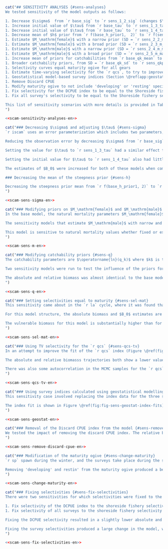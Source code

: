 ```r
cat("## SENSITIVITY ANALYSES {#sens-analyses}
We tested sensitivity of the model outputs as follows:

1. Decrease $\sigma$  from `r base_sig` to `r sens_1_2_sig` (changes $\vartheta^2$ and $\rho$) and estimate $\vartheta^2$
1. Increase initial value of $\tau$ from `r base_tau` to `r sens_1_3_tau` (changes $\vartheta^2$ and $\rho$) and estimate $\vartheta^2$
1. Decrease initial value of $\tau$ from `r base_tau` to `r sens_1_4_tau` (changes $\vartheta^2$ and $\rho$) and estimate $\vartheta^2$
1. Decrease mean of $h$ prior from `r f(base_h_prior1,  2)` to `r f(sens_1_5_h_prior1, 2)`
1. Estimate $M_\mathrm{female}$ with a narrow prior (SD = `r sens_2_2_m_female$p2`)
1. Estimate $M_\mathrm{female}$ with a broad prior (SD = `r sens_2_3_m_female$p2`)
1. Estimate $M_\mathrm{male}$ with a narrow prior (SD = `r sens_2_4_m_male$p2`)
1. Estimate $M_\mathrm{male}$ with a broad prior (SD = `r sens_2_5_m_male$p2`)
1. Increase mean of priors for catchabilities from `r base_qk_mean` to `r sens_qk_mean` ($q_k$ for all gears $k$)
1. Broader catchability priors, from SD = `r base_qk_sd` to `r sens_qkp_sd` ($q_k$ for all gears $k$)
1. Selectivity curves equal maturity ogive for all gears
1. Estimate time-varying selectivity for the `r qcs`, to try to improve the survey index fit
1. Geostatistical model-based survey indices (Section \@ref(app:geostat))
1. Remove Discard CPUE
1. Modify maturity ogive to not include 'developing' or 'resting' specimens
1. Fix selectivity for the DCPUE index to be equal to the Shoreside fishery selectivity
1. Fix all survey's selectivity to be equal to the Shoreside fishery selectivity

This list of sensitivity scenarios with more details is provided in Table \@ref(tab:sens-param-settings-table). Base model parameter settings are provided in Table \@ref(tab:param-settings-table). All sensitivity models were run using MCMC with a chain length of `r f(mcmc_chain_length)`, a sample frequency of `r f(mcmc_sample_freq)`, giving `r f(mcmc_num_samples)` samples, which were then burned in by `r f(mcmc_burn_in)` giving a total of `r f(mcmc_actual_samples)` samples retained for inference.
")
```

```r
<<scam-sensitivity-analyses-en>>
```

```r
cat("### Decreasing $\sigma$ and adjusting $\tau$ {#sens-sigma}
`r iscam` uses an error parameterization which includes two parameters, $\vartheta^2$ and $\rho$. They represent the total variance and the proportion of total variance associated with observation errors, respectively [@iscam]. Observation error SD ($\sigma$) and process error SD ($\tau$) cannot be estimated directly, instead there is a calculation done to translate those values to and from $\vartheta^2$ and $\rho$ (Appendix \@ref(app:model-desc), Eq. \@ref(eq:df17)). The values of $\sigma$ and $\tau$ were fixed in the base model [@grandin2017] at `r base_sig` and `r base_tau` respectively. By calculation, $\vartheta^2$ and $\rho$ were fixed at `r f(base_vartheta$init, 2)` and `r f(base_rho$init, 4)`.

Reducing the observation error by decreasing $\sigma$ from `r base_sig` to `r sens_1_2_sig` and estimating $\vartheta^2$ increased the value of $\vartheta^2$ from `r f(base_vartheta$init, 2)` to `r f(sens_1_2_vartheta$init, 2)` while approximately halving $\rho$ from `r f(base_rho$init, 3)` to `r f(sens_1_2_rho$init, 3)`. The median and 95% CI of the posterior for $\vartheta^2$ was `r sens_1_2_vartheta$est`. There was little effect on the absolute biomass trajectory (Figure \@ref(fig:fig-sens-variance)), but the estimate of $B_0$ was increased from `r f(as.numeric(base_sbo[1]) * 1000)`, to `r svals[[1]][[2]]$sbo[1]`,000 t (Figure \@ref(fig:fig-sens-variance)). The increase in the $B_0$ estimate caused a scaling downward of the relative biomass trajectory (Figure \@ref(fig:fig-sens-variance-rel)). There were no substantial changes to the index fits, age fits, or selectivities.

Setting the value for $\tau$ to `r sens_1_3_tau` had a similar effect to reducing the assumed index observation error and lowered the relative biomass trajectory. For this value of $\tau$, the values of $\vartheta^2$ and $\rho$ were `r f(sens_1_3_vartheta$init, 2)` and `r f(sens_1_3_rho$init, 3)` respectively (Appendix \@ref(app:model-desc), Eq. \@ref(eq:df17)).

Setting the initial value for $\tau$ to `r sens_1_4_tau` also had little effect on absolute biomass. For this value of $\tau$, the initial values of $\vartheta^2$ and $\rho$ were `r f(sens_1_4_vartheta$init, 2)` and `r f(sens_1_4_rho$init, 3)` respectively. The estimate for $\vartheta^2$ was `r sens_1_4_vartheta$est`.

The estimates of $B_0$ were increased for both of these models when compared to the base model, which resulted in scaling down of the relative biomass trajectory and putting the status in 2021/2022 to be estimated near the LRP (Figure \@ref(fig:fig-sens-variance-rel)). The increase of $B_0$ was much greater, and had a larger CI for the $\tau = 1.0$ model than the $\tau = 0.6$ model (`r sens_1_3_sbo$est` vs. `r sens_1_4_sbo$est`) thousand tonnes.

### Decreasing the mean of the steepness prior {#sens-h}

Decreasing the steepness prior mean from `r f(base_h_prior1, 2)` to `r f(sens_1_5_h_prior1, 2)` and changing the prior SD from `r f(base_h_prior2, 2)` to `r f(sens_1_5_h_prior2, 2)` produced little change in both absolute biomass and $B_0$ (Figure \@ref(fig:fig-sens-variance)), despite having a different posterior (Figure \@ref(fig:sens-steepness-prior), compare to base model Figure \@ref(fig:fig-base-priors-posts)). The prior for $h$ is very influential on the posterior, but the value of $h$ does not have a large effect on the absolute or relative biomass (Figure \@ref(fig:fig-sens-variance-rel)).
")
```

```r
<<scam-sens-sigma-en>>
```

```r
cat("### Modifying priors on $M_\mathrm{female}$ and $M_\mathrm{male}$ {#sens-m}
In the base model, the natural mortality parameters $M_\mathrm{female}$ and $M_\mathrm{male}$ are fixed to `r f(exp(base_m_female$init), 2)` and `r f(exp(base_m_male$init), 2)` respectively. Four sensitivity models were run, to estimate each $M$ parameter with broad and narrow prior SDs. Figure \@ref(fig:fig-sens-m) shows the absolute biomass trajectories for these models. The relative spawning biomass trajectories are shown in Figure \@ref(fig:fig-sens-m-rel). Estimating $M_\mathrm{female}$ with narrow and broad priors produced estimates for $M_\mathrm{female}$ of `r sens_2_2_m_female$est` and `r sens_2_3_m_female$est` respectively. $M_\mathrm{male}$ remained fixed for those models, at `r f(exp(base_m_male$init), 2)`. Figure \@ref(fig:fig-sens-m) shows that the model is sensitive to the female natural mortality parameter, as both absolute biomass trajectories and $B_0$ estimates are inflated. The estimates are quite different from the fixed value of `r f(exp(base_m_female$init), 2)`, causing this scaling effect. If the female mortality is higher, the model must adjust the starting point ($B_0$) higher in order to fit all parameters including the indices with the drop in biomass in 2019 (Figure \@ref(fig:fig-base-index-fits)).

The sensitivity models that estimate $M_\mathrm{male}$ with narrow and broad priors produced estimates of `r sens_2_4_m_male$est` and `r sens_2_5_m_male$est` respectively. These estimates were also substantially different than the fixed values of the parameter (`r f(exp(base_m_male$init), 2)`). However, males only make up `r f((1 - as.numeric(total_prop_female)) * 100)`% of the spawning stock biomass and estimated male selectivity is generally farther to the right of maturity than females (Figure \@ref(fig:fig-base-mcmc-selex)). This implies that males removed from the stock will have lower overall impact to the stock biomass, since there are not as many older male fish in the stock to be caught, and the selectivity is higher on those fewer fish. The lack of older males can be seen in the length and age data (Figures \@ref(fig:fig-lengths) and \@ref(fig:fig-ages)).

This model is sensitive to natural mortality values whether fixed or estimated. The base model uses fixed values as used by several nearby jurisdictions [@goa2017; @goa2019; @bering2019; @goa2020; @goa2021].
")
```

```r
<<scam-sens-m-en>>
```

```r
cat("### Modifying catchability priors {#sens-q}
The catchability parameters are $\operatorname{ln}(q_k)$ where $k$ is the gear, one for each trawl fleet and survey index (`r paste(base_model$dat$gear_names, collapse = ', ')`). These parameters have an associated normal prior with a log mean and SD set in the `r iscam` control files. In the base model those are `r paste0('$\operatorname{ln}(', f(base_qk_mean, 1), ')$')` and `r paste0('$', f(base_qk_sd, 1), '$')`, respectively.

Two sensitivity models were run to test the influence of the priors for $\operatorname{ln}(q_k)$. In the first, the means for all gears were increased from `r paste0('$\operatorname{ln}(', f(base_qk_mean, 1), ')$')` to `r paste0('$\operatorname{ln}(', f(sens_qk_mean, 1), ')$')`, and the SD remained at `r paste0('$', f(base_qk_sd, 1), '$')`. In the second, the prior was broadened by setting the SD for all the gears to `r paste0('$', f(base_qk_sd, 1), '$')`. The means for that model remained at `r paste0('$\operatorname{ln}(', f(base_qk_mean, 1), ')$')`.

The absolute and relative biomass was almost identical to the base model for these models (Figures \@ref(fig:fig-sens-q-m) and \@ref(fig:fig-sens-q-rel)). The catchability estimates were also almost identical between these models and the base model (Figure \@ref(fig:fig-sens-q-q)).
")
```

```r
<<scam-sens-q-en>>
```

```r
cat("### Setting selectivities equal to maturity {#sens-sel-mat}
This sensitivity came about in the `r la` cycle, where it was found that the estimated selectivity curves were all to the right of the maturity ogive [Figure 17, @grandin2017]. This caused the value of $F_\mathrm{MSY}$ to be very large and essentially give the advice that an unlimited amount of catch could be taken without affecting the stock. We repeat it here, as the same situation has arisen with the current base model and to compare this model with the single sex model from the `r la`.

For this model structure, the absolute biomass and $B_0$ estimates are much larger than for the base model (Figure \@ref(fig:fig-sens-selex)). The median of the posterior for $B_0$ was estimated to be `r f(as.numeric(svals[[4]][[2]]$sbo[1]) * 1000)` t with a broad CI of `r svals[[4]][[2]]$sbo[2]` thousand t. For comparison, the base model had a $B_0$ estimate of `r f(as.numeric(base_sbo[1]) * 1000)` t with a CI of `r base_sbo[2]` thousand t. The absolute biomass trajectory is also high, so the relative biomass is higher than the base model (Figure \@ref(fig:fig-sens-selex-rel)). The index fits all reflect this, as they all show a one-way trip downwards (Figure \@ref(fig:fig-sens-selex-index-fits)).

The vulnerable biomass for this model is substantially higher than for the base model (Figure \@ref(fig:fig-sens-sel-eq-mat-vuln)), and exactly equal for the two fleets (one is overlapping the other and we cannnot see it in the figure). This is due to selectivity being exactly the same for both fleets, not because they are equal to the maturity. The ratio of the sum of the two fleets' vulnerable biomasses to the spawning biomass is `r f(sel_eq_mat_vuln_ratio, 2)`. For the base model, this ratio is `r f(base_model_vuln_ratio, 2)`. Moving the selectivity to the left increases the vulnerable biomass relative to the spawning biomass.
")
```

```r
<<scam-sens-sel-mat-en>>
```

```r
cat("### Using TV selectivity for the `r qcs` {#sens-qcs-tv}
In an attempt to improve the fit of the `r qcs` index (Figure \@ref(fig:fig-base-index-fits)), we implemented time-varying selectivity in `r iscam` and ran the model with the `r qcs` having three blocks of selectivity, 2003--2010, 2011--2016, and 2017--2021. We tried many combinations of both number of selectivity blocks and range of each block and this particular combination fit the data the best.

The absolute and relative biomasss trajectories both show a lower value in 2022 than the base model (Figures \@ref(fig:fig-sens-selex) and \@ref(fig:fig-sens-selex-rel)). The index fit was better overall than for the base model, especially in the latter part of the series (Figure \@ref(fig:fig-sens-selex-index-fits)). The improved fit to the QCS index was the goal of this model run but came at the expense of poor estimates of selectivity. The selectivity estimates for the three-year blocks can be seen in Figure \@ref(fig:fig-sens-qcs-tv). The male selectivity for the early years (left panel) is far to the right, much further than the time-invariant selectivities in the base model (Figure \@ref(fig:fig-base-mcmc-selex)). The other two time periods have even more unreasonable estimates of selectivity, making this model unusable for any form of advice.

There was also some autocorrelation in the MCMC samples for the `r qcs` selectivity parameters in this model (Figure \@ref(fig:fig-sens-qcs-autocor-sel)) and the trace plots for those parameters are not adequate for valid inference (Figure \@ref(fig:fig-sens-qcs-trace-sel-tv)).
")
```

```r
<<scam-sens-qcs-tv-en>>
```

```r
cat("### Using survey indices calculated using geostatistical modelling {#sens-geostat}
This sensitivity case involved replacing the index data for the three synoptic surveys: (`r qcs`, `r hss`, and `r wcvis`). These data are calculated using a standard design-based estimator in the base model. Here, they were replaced with geostatistical-based indices (Appendix \@ref(app:geostat)). Both absolute and relative biomass are similar to the base model, with a slightly higher estimate of $B_0$ and a slightly higher absolute biomass trajectory (Figures \@ref(fig:fig-sens-geostat) and \@ref(fig:fig-sens-geostat-rel)).

The index fit is shown in Figure \@ref(fig:fig-sens-geostat-index-fits). The fit to the geostatistical-based index is approximately visually equivalent to the fit to the index in the base model but they are not shown on the same plot together due to the base indices being different.
")
```

```r
<<scam-sens-geostat-en>>
```

```r
cat("### Removal of the Discard CPUE index from the model {#sens-remove-dcpue}
We tested the impact of removing the discard CPUE index. The relative biomass trajectory remained similar, wih only a slight increase in end year biomass (Figure \@ref(fig:fig-sens-meeting-rel)). The fits for the survey indices showed only minor departures from the base model fits (Figure \@ref(fig:fig-sens-remove-dcpue-index-fits)).
")
```

```r
<<scam-sens-remove-discard-cpue-en>>
```

```r
cat("### Modification of the maturity ogive {#sens-change-maturity}
`r sp` spawn during the winter, and the surveys take place during the summer. Many of the maturities recorded in the summer are therfore in the 'resting' phase which can be difficult to distinguish from immature. There is also some ambiguity in the classification of 'developing' fish (codes 2 and 3 in the DFO maturity codes for flatfish).

Removing 'developing' and restin' from the maturity ogive produced a better-fitting ogive (Figure \@ref(fig:fig-mat)) and resulted in a slightly lower final year absolute biomass compared to the base model, but the same relative biomass (Figures \@ref(fig:fig-sens-meeting) and \@ref(fig:fig-sens-meeting-rel)). This maturity should be considered for the base model in the next assessment. Since it made no qualitative difference on the results, and because it was worked up following the initial review meeting, we did not include it in the base model for this assessment.
")
```

```r
<<scam-sens-change-maturity-en>>
```

```r
cat("### Fixing selectivities {#sens-fix-selectivities}
There were two sensitivities for which selectivities were fixed to the estimated value of the shoreside fishery in the base model:

1. Fix selectivity of the DCPUE index to the shoreside fishery selectivity
1. Fix selectivity of all surveys to the shoreside fishery selectivity

Fixing the DCPUE selectivity resulted in a slightly lower absolute and relative biomass compared to the base model. There were no substantial index fit differences.

Fixing the survey selectivities produced a large change in the model, with a much higher $B_0$ estimate (Figure \@ref(fig:fig-sens-meeting)) resulting in a large scaling down in relative biomass (Figure \@ref(fig:fig-sens-meeting-rel)). There was also a pronounced upward swing in biomass at the end of the time series which implied exponential growth of the stock, which is an unrealistic outcome. The index fits were slightly different with this model, with a pronounced difference in fit for the `r qcsss`.
")
```

```r
<<scam-sens-fix-selectivities-en>>
```
